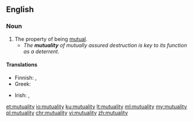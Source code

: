 ==English==

===Noun===
{{en-noun|~|mutualities}}

# The property of being [[mutual]].
#* ''The '''mutuality''' of mutually assured destruction is key to its function as a deterrent.''

====Translations====
{{trans-top|the property of being mutual}}
* Finnish: {{t+|fi|molemminpuolisuus}}, {{t+|fi|vastavuoroisuus}}
* Greek: {{t+|el|αμοιβαιότητα|f}}
{{trans-mid}}
* Irish: {{t|ga|cómhalartacht|f}}, {{t|ga|frithpháirteachas|m}} {{qualifier|commerce, finance}}
{{trans-bottom}}

[[et:mutuality]]
[[io:mutuality]]
[[ku:mutuality]]
[[lt:mutuality]]
[[ml:mutuality]]
[[my:mutuality]]
[[pl:mutuality]]
[[chr:mutuality]]
[[vi:mutuality]]
[[zh:mutuality]]